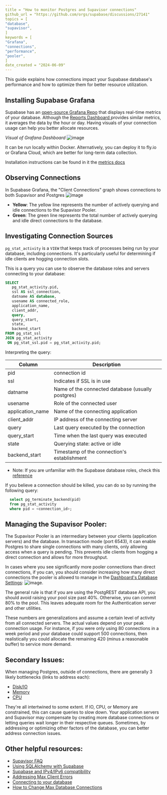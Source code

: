 ```yaml
---
title = "How to monitor Postgres and Supavisor connections"
github_url = "https://github.com/orgs/supabase/discussions/27141"
topics = [
"database",
"supavisor",
]
keywords = [
"Grafana",
"connections",
"performance",
"pooler",
]
date_created = "2024-06-09"
---
```


This guide explains how connections impact your Supabase database's performance and how to optimize them for better resource utilization.

## Installing Supabase Grafana

Supabase has an [open-source Grafana Repo](https://github.com/supabase/supabase-grafana) that displays real-time metrics of your database. Although the [Reports Dashboard ](/dashboard/project/_/reports) provides similar metrics, it averages the data by the hour or day. Having visuals of your connection usage can help you better allocate resources.

_Visual of Grafana Dashboard_
![image](https://github.com/supabase/supabase/assets/91111415/18ed2c88-332e-4e66-b9b4-c37e99a39104)

It can be run locally within Docker. Alternatively, you can deploy it to fly.io or Grafana Cloud, which are better for long-term data collection.

Installation instructions can be found in it the [metrics docs ](/docs/guides/platform/metrics#deploying-supabase-grafana)

## Observing Connections

In Supabase Grafana, the "Client Connections" graph shows connections to both Supavisor and Postgres
![image](https://github.com/supabase/supabase/assets/91111415/141b8e01-9aae-4544-818c-acb47371ef3b)

- **Yellow**: The yellow line represents the number of actively querying and idle connections to the Supavisor Pooler.
- **Green**: The green line represents the total number of actively querying and idle direct connections to the database.

## Investigating Connection Sources

`pg_stat_activity` is a `VIEW` that keeps track of processes being run by your database, including connections. It's particularly useful for determining if idle clients are hogging connection slots.

This is a query you can use to observe the database roles and servers connecting to your database:

```sql
SELECT
   pg_stat_activity.pid,
   ssl AS ssl_connection,
   datname AS database,
   usename AS connected_role,
   application_name,
   client_addr,
   query,
   query_start,
   state,
   backend_start
FROM pg_stat_ssl
JOIN pg_stat_activity
 ON pg_stat_ssl.pid = pg_stat_activity.pid;
```

Interpreting the query:

| Column           | Description                                       |
| ---------------- | ------------------------------------------------- |
| pid              | connection id                                     |
| ssl              | Indicates if SSL is in use                        |
| datname          | Name of the connected database (usually postgres) |
| usename          | Role of the connected user                        |
| application_name | Name of the connecting application                |
| client_addr      | IP address of the connecting server               |
| query            | Last query executed by the connection             |
| query_start      | Time when the last query was executed             |
| state            | Querying state: active or idle                    |
| backend_start    | Timestamp of the connection's establishment       |

- Note: If you are unfamiliar with the Supabase database roles, check this [reference](https://gist.github.com/TheOtherBrian1/d6e862a65e03049eb4f102f6ca809401)

If you believe a connection should be killed, you can do so by running the following query:

```sql
  select pg_terminate_backend(pid)
  from pg_stat_activity
  where pid = <connection_id>;
```

## Managing the Supavisor Pooler:

The Supavisor Pooler is an intermediary between your clients (application servers) and the database. In transaction mode (port 6543), it can enable Postgres to share single connections with many clients, only allowing access when a query is pending. This prevents idle clients from hogging a direct connection and allows for more throughput.

In cases where you see significantly more pooler connections than direct connections, if you can, you should consider increasing how many direct connections the pooler is allowed to manage in the [Dashboard's Database Settings](/dashboard/project/_/settings/database):
![image](https://github.com/supabase/supabase/assets/91111415/8e0cc80a-4d46-44b5-915b-8d7549f352d3).

The general rule is that if you are using the PostgREST database API, you should avoid raising your pool size past 40%. Otherwise, you can commit 80% to the pool. This leaves adequate room for the Authentication server and other utilities.

These numbers are generalizations and assume a certain level of activity from all connected servers. The actual values depend on your peak connection usage. For instance, if you were only using 80 connections in a week period and your database could support 500 connections, then realistically you could allocate the remaining 420 (minus a reasonable buffer) to service more demand.

## Secondary Issues:

When managing Postgres, outside of connections, there are generally 3 likely bottlenecks (links to address each):

- [Disk/IO](https://github.com/orgs/supabase/discussions/27003)
- [Memory](https://github.com/orgs/supabase/discussions/27021)
- [CPU](https://github.com/orgs/supabase/discussions/27022)

They're all intertwined to some extent. If IO, CPU, or Memory are constrained, this can cause queries to slow down. Your application servers and Supavisor may compensate by creating more database connections or letting queries wait longer in their respective queues. Sometimes, by addressing or optimizing other factors of the database, you can better address connection issues.

## Other helpful resources:

- [Supavisor FAQ](https://github.com/orgs/supabase/discussions/21566)
- [Using SQLAlchemy with Supabase](https://github.com/orgs/supabase/discussions/27071)
- [Supabase and IPv4/IPv6 compatibility ](https://github.com/orgs/supabase/discussions/27034)
- [Addressing Max Client Errors](https://github.com/orgs/supabase/discussions/22305)
- [Connecting to your database](/docs/guides/database/connecting-to-postgres#integrations)
- [How to Change Max Database Connections](https://github.com/orgs/supabase/discussions/27197)

